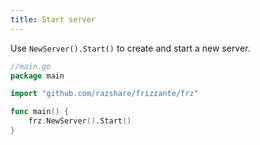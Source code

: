 ```yaml
---
title: Start server
---
```


Use `NewServer().Start()` to create and start a new server.

```go
//main.go
package main

import "github.com/razshare/frizzante/frz"

func main() {
    frz.NewServer().Start()
}
```